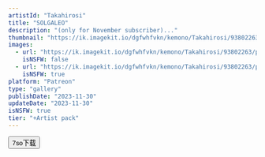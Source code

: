 ```yaml
---
artistId: "Takahirosi"
title: "SOLGALEO"
description: "(only for November subscriber)..."
thumbnail: "https://ik.imagekit.io/dgfwhfvkn/kemono/Takahirosi/93802263/p18_4_ori_1_qcSEWT_FF.avif?updatedAt=1737568117262"
images:
  - url: "https://ik.imagekit.io/dgfwhfvkn/kemono/Takahirosi/93802263/p18_4_ori_1_qcSEWT_FF.avif?updatedAt=1737568117262"
    isNSFW: false
  - url: "https://ik.imagekit.io/dgfwhfvkn/kemono/Takahirosi/93802263/p18_4_ori_6_IRMy15csj.avif?updatedAt=1737568114669"
    isNSFW: true
platform: "Patreon"
type: "gallery"
publishDate: "2023-11-30"
updateDate: "2023-11-30"
isNSFW: true
tier: "+Artist pack"
---
```



<Button
      isExternal
      isBlock
      variant="flat"
      color="foreground"
      as={Link}
      href="https://pan.7so.top/f/oZvguv/_4_SOLGALEO.7z"
    >
      7so下载
    </Button>